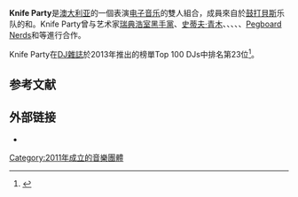 {{Infobox musical artist
| name = Knife Party
| image = Knife Party @ Concord, Chicago.jpg
| image_size = 
| landscape = yes
| caption ={{link-en|加雷思·麥吉莉倫|Gareth McGrillen}}與{{link-en|羅布·斯懷爾|Rob Swire}}，攝於2015年
| background = group_or_band
| origin =[[澳大利亞|澳大利亞]][[西澳大利亚州|西澳大利亚州]][[珀斯|珀斯]]
| genre = {{flatlist|
* [[鼓打貝斯|鼓打貝斯]]
* [[迴響貝斯|迴響貝斯]]
* [[電子浩室|電子浩室]]
}}
| years_active = 2011–present
| label = {{flatlist|
* Earstorm
* {{link-en|Big Beat Records|Big Beat Records (American record label)}}
* [[华纳唱片|华纳唱片]]
* [[Monstercat|Monstercat]]}}
| associated_acts = {{flatlist| 
* {{en-link|動盪世代樂團|Pendulum (drum and bass band)}}
* [[瑞典浩室黑手黨|瑞典浩室黑手黨]]
}}
| website = {{URL|knifeparty.com}}
| current_members = * {{link-en|羅布·斯懷爾|Rob Swire}}
* {{link-en|加雷思·麥吉莉倫|Gareth McGrillen}}
}}'''Knife Party'''是[[澳大利亚|澳大利亚]]的一個表演[[電子音樂|电子音乐]]的雙人組合，成員來自於[[鼓打貝斯|鼓打貝斯]]乐队{{en-link|動盪世代樂團|Pendulum (drum and bass band)}}的{{link-en|羅布·斯懷爾|Rob Swire}}和{{link-en|加雷思·麥吉莉倫|Gareth McGrillen}}。Knife Party曾与艺术家[[瑞典浩室黑手黨|瑞典浩室黑手黨]]、[[史蒂夫·青木|史蒂夫·青木]]、{{link-en|彼得・道爾頓|MistaJam}}、{{link-en|Foreign Beggars}}、{{link-en|I See MONSTAS}}、{{link-en|湯瑪士・英格梅爾斯|Tom Staar}}、[[Pegboard_Nerds|Pegboard Nerds]]和{{link-en|湯姆‧莫瑞洛|Tom Morello}}等進行合作。

Knife Party在[[DJ雜誌|DJ雜誌]]於2013年推出的榜單Top 100 DJs中排名第23位<ref>{{Cite web|title=Poll 2013: Knife Party|url=https://djmag.com/content/knife-party|accessdate=4 June 2019|work=DJMag.com|archive-date=2020-10-28|archive-url=https://web.archive.org/web/20201028121754/https://djmag.com/content/knife-party|dead-url=no}}</ref>。 

== 参考文献 ==
{{Reflist}}{{Cite web|title=1. No Saint, 2. Lost Souls, 3. Death & Desire (feat. Harrison), 4. Ghost Train, , OUT 19TH JULY, , #LostSoulsEPpic.twitter.com/GvlseLMbbj|url=https://twitter.com/knifepartyinc/status/1148312390649425922|accessdate=2019-07-09|author=Party|date=2019-07-08|first=Knife|work=@knifepartyinc|language=en|archive-date=2020-11-08|archive-url=https://web.archive.org/web/20201108002812/https://twitter.com/knifepartyinc/status/1148312390649425922|dead-url=no}}

== 外部链接 ==
* {{Official website}}

[[Category:2011年成立的音樂團體|Category:2011年成立的音樂團體]]